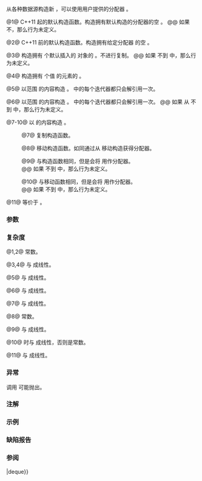{{cpp/container/deque/title|deque}}
{{cpp/container/deque/navbar}}
{{dcl begin}}
{{dcl|num=1|since=c++11|
deque() : deque(Allocator()) {}
}}
{{dcl rev begin|num=2}}
{{dcl|until=c++11|1=
explicit deque( const Allocator&amp; alloc = Allocator() );
}}
{{dcl|since=c++11|
explicit deque( const Allocator&amp; alloc );
}}
{{dcl rev end}}
{{dcl|num=3|since=c++11|1=
explicit deque( size_type count, const Allocator&amp; alloc = Allocator() );
}}
{{dcl rev begin|num=4}}
{{dcl|until=c++11|1=
explicit deque( size_type count, const T&amp; value = T(),
                const Allocator&amp; alloc = Allocator() );
}}
{{dcl|since=c++11|1=
deque( size_type count, const T&amp; value,
       const Allocator&amp; alloc = Allocator() );
}}
{{dcl rev end}}
{{dcl|num=5|1=
template&lt; class InputIt &gt;
deque( InputIt first, InputIt last, const Allocator&amp; alloc = Allocator() );
}}
{{dcl|num=6|since=c++23|1=
template&lt; container-compatible-range&lt;T&gt; R &gt;
deque( std::from_range_t, R&amp;&amp; rg, const Allocator&amp; alloc = Allocator() );
}}
{{dcl|num=7|
deque( const deque&amp; other );
}}
{{dcl|num=8|since=c++11|
deque( deque&amp;&amp; other );
}}
{{dcl rev begin|num=9}}
{{dcl|since=c++11|until=c++23|
deque( const deque&amp; other, const Allocator&amp; alloc );
}}
{{dcl|since=c++23|
deque( const deque&amp; other, const std::type_identity_t&lt;Allocator&gt;&amp; alloc );
}}
{{dcl rev end}}
{{dcl rev begin|num=10}}
{{dcl|since=c++11|until=c++23|
deque( deque&amp;&amp; other, const Allocator&amp; alloc );
}}
{{dcl|since=c++23|
deque( deque&amp;&amp; other, const std::type_identity_t&lt;Allocator&gt;&amp; alloc );
}}
{{dcl rev end}}
{{dcl|num=11|since=c++11|1=
deque( std::initializer_list&lt;T&gt; init, const Allocator&amp; alloc = Allocator() );
}}
{{dcl end}}

从各种数据源构造新 {{tt|deque}}，可以使用用户提供的分配器 {{c|alloc}}。

@1@ C++11 起的默认构造函数。构造拥有默认构造的分配器的空 {{tt|deque}}。
@@ 如果 {{tt|Allocator}} 不{{named req|DefaultConstructible}}，那么行为未定义。

@2@ C++11 前的默认构造函数。构造拥有给定分配器 {{c|alloc}} 的空 {{tt|deque}}。

@3@ 构造拥有 {{c|count}} 个默认插入的 {{tt|T}} 对象的 {{tt|deque}}。不进行复制。
@@ 如果 {{tt|T}} 不{{named req|DefaultInsertable}}到 {{c/core|std::deque&lt;T&gt;}} 中，那么行为未定义。

@4@ 构造拥有 {{c|count}} 个值 {{c|value}} 的元素的 {{tt|deque}}。
{{rrev|since=c++11|
如果 {{tt|T}} 不{{named req|CopyInsertable}}到 {{c/core|std::deque&lt;T&gt;}} 中，那么行为未定义。
}}

@5@ 以范围 {{range|first|last}} 的内容构造 {{tt|deque}}。{{range|first|last}} 中的每个迭代器都只会解引用一次。
{{rev begin}}
{{rev|until=c++11|
如果 {{tt|InputIt}} 不满足{{named req|InputIterator}}的要求，那么就会改为以实参 {{c|static_cast&lt;size_type&gt;(first)}}、{{c|last}} 和 {{c|alloc}} 调用重载 {{v|4}}。
}}
{{rev|since=c++11|
{{cpp/enable if| {{tt|InputIt}} 满足{{named req|InputIterator}}的要求}}。

如果 {{tt|T}} 从 {{c|*first}} 不{{named req|EmplaceConstructible}}到 {{c/core|std::deque&lt;T&gt;}} 中，那么行为未定义。
}}
{{rev end}}

@6@ 以范围 {{c|rg}} 的内容构造 {{tt|deque}}。{{c|rg}} 中的每个迭代器都只会解引用一次。
@@ 如果 {{tt|T}} 从 {{c|*ranges::begin(rg)}} 不{{named req|EmplaceConstructible}}到 {{c/core|std::deque&lt;T&gt;}} 中，那么行为未定义。

@7-10@ 以 {{c|other}} 的内容构造 {{tt|deque}}。

:@7@ 复制构造函数。
{{rrev|since=c++11|
如同通过调用 {{c multi|std::allocator_traits&lt;Allocator&gt;::|    select_on_container_copy_construction|        (other.get_allocator())}} 获得分配器。
}}

:@8@ 移动构造函数。如同通过从 {{c|other.get_allocator()}} 移动构造获得分配器。

:@9@ 与构造函数相同，但是会将 {{c|alloc}} 用作分配器。
:@@ 如果 {{tt|T}} 不{{named req|CopyInsertable}}到 {{c/core|std::deque&lt;T&gt;}} 中，那么行为未定义。

:@10@ 与移动函数相同，但是会将 {{c|alloc}} 用作分配器。
:@@ 如果 {{tt|T}} 不{{named req|MoveInsertable}}到 {{c/core|std::deque&lt;T&gt;}} 中，那么行为未定义。

@11@ 等价于 {{c|deque(il.begin(), il.end(), alloc)}}。

===参数===
{{par begin}}
{{par|alloc|用于此容器所有内存分配的分配器}}
{{par|count|容器的大小}}
{{par|value|以之初始化容器元素的值}}
{{par range|3=要复制的|range=源}}
{{par|rg|与容器兼容的范围}}
{{par|other|用作初始化容器元素来源的另一容器}}
{{par|init|用作初始化元素来源的初始化器列表}}
{{par end}}

===复杂度===
@1,2@ 常数。

@3,4@ 与 {{c|count}} 成线性。

@5@ 与 {{c|std::distance(first, last)}} 成线性。

@6@ 与 {{c|ranges::distance(rg)}} 成线性。

@7@ 与 {{c|other.size()}} 成线性。

@8@ 常数。

@9@ 与 {{c|other.size()}} 成线性。

@10@ {{c|1=alloc != other.get_allocator()}} 时与 {{c|other.size()}} 成线性，否则是常数。

@11@ 与 {{c|init.size()}} 成线性。

===异常===
调用 {{tt|Allocator::allocate}} 可能抛出。

===注解===
{{cpp/container/lwg2321-note|8}}

{{feature test macro|__cpp_lib_containers_ranges|[[cpp/ranges/to#容器兼容范围|按范围]]构造和插入; 重载 {{v|6}}|value=202202L|std=C++23}}

===示例===
{{example
|code=
#include &lt;deque&gt;
#include &lt;iostream&gt;
#include &lt;string&gt;

template&lt;typename T&gt;
std::ostream&amp; operator&lt;&lt;(std::ostream&amp; s, const std::deque&lt;T&gt;&amp; v)
{
    s.put('{');
    for (char comma[]{'\0', ' ', '\0'}; const auto&amp; e : v)
        s &lt;&lt; comma &lt;&lt; e, comma[0] = ',';
    return s &lt;&lt; "}\n";
}

int main()
{
    // C++11 初始化器列表语法：
    std::deque&lt;std::string&gt; words1{"the", "frogurt", "is", "also", "cursed"};
    std::cout &lt;&lt; "1: " &lt;&lt; words1;
    
    // words2 == words1
    std::deque&lt;std::string&gt; words2(words1.begin(), words1.end());
    std::cout &lt;&lt; "2: " &lt;&lt; words2;
    
    // words3 == words1
    std::deque&lt;std::string&gt; words3(words1);
    std::cout &lt;&lt; "3: " &lt;&lt; words3;
    
    // words4 是 {"Mo", "Mo", "Mo", "Mo", "Mo"}
    std::deque&lt;std::string&gt; words4(5, "Mo");
    std::cout &lt;&lt; "4: " &lt;&lt; words4;
    
    const auto rg = {"cat", "cow", "crow"};
#ifdef __cpp_lib_containers_ranges
    std::deque&lt;std::string&gt; words5(std::from_range, rg); // 重载 (6)
#else
    std::deque&lt;std::string&gt; words5(rg.begin(), rg.end()); // 重载 (5)
#endif
    std::cout &lt;&lt; "5: " &lt;&lt; words5;
}
|output=
1: {the, frogurt, is, also, cursed}
2: {the, frogurt, is, also, cursed}
3: {the, frogurt, is, also, cursed}
4: {Mo, Mo, Mo, Mo, Mo}
5: {cat, cow, crow}
}}

===缺陷报告===
{{dr list begin}}
{{dr list item|wg=lwg|dr=144|std=C++98|before=重载 {{v|5}} 的复杂度要求与 {{lc|std::vector}} 的对应重载一致|after=要求线性复杂度}}
{{dr list item|wg=lwg|dr=237|std=C++98|before=重载 {{v|5}} 的复杂度要求与 {{c|first - last}} 成线性|after=与 {{c|std::distance(first, last)}} 成线性}}
{{dr list item|wg=lwg|dr=438|std=C++98|before=重载 {{v|5}} 只有在 {{tt|InputIt}} 是整数类型时才会调用重载 {{v|4}}|after=会在 {{tt|InputIt}} 不是&lt;br&gt;{{named req|InputIterator}}时调用}}
{{dr list item|wg=lwg|dr=2193|std=C++11|before=默认构造函数是 explicit 的|after=它是非 explicit 的}}
{{dr list item|wg=lwg|dr=2210|std=C++11|before=重载 {{v|3}} 没有分配器参数|after=添加分配器参数}}
{{dr list item|paper=N3346|std=C++11|before=对于重载 {{v|3}}，容器中的元素会被值初始化|after=它们会被默认插入}}
{{dr list end}}

===参阅===
{{dsc begin}}
{{dsc inc|cpp/container/dsc assign|deque}}
{{dsc inc|cpp/container/dsc operator{{=}}|deque}}
{{dsc end}}

{{langlinks|de|en|es|fr|it|ja|pt|ru}}